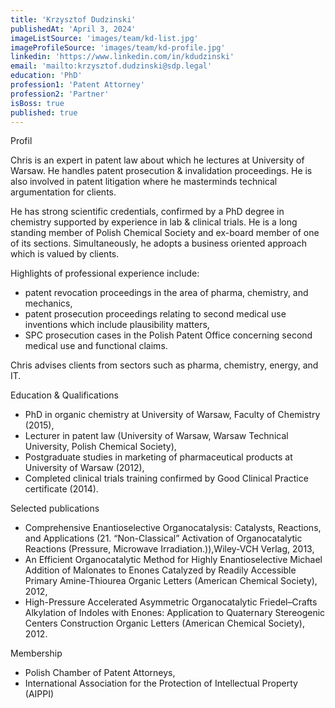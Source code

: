 ```yaml
---
title: 'Krzysztof Dudzinski'
publishedAt: 'April 3, 2024'
imageListSource: 'images/team/kd-list.jpg'
imageProfileSource: 'images/team/kd-profile.jpg'
linkedin: 'https://www.linkedin.com/in/kdudzinski'
email: 'mailto:krzysztof.dudzinski@sdp.legal'
education: 'PhD'
profession1: 'Patent Attorney'
profession2: 'Partner'
isBoss: true
published: true
---
```


<ProfileSection type="profile">Profil</ProfileSection>

Chris is an expert in patent law about which he lectures at University of Warsaw. He handles patent prosecution & invalidation proceedings. He is also involved in patent litigation where he masterminds technical argumentation for clients.

He has strong scientific credentials, confirmed by a PhD degree in chemistry supported by experience in lab & clinical trials. He is a long standing member of Polish Chemical Society and ex-board member of one of its sections. Simultaneously, he adopts a business oriented approach which is valued by clients.

Highlights of professional experience include:

- patent revocation proceedings in the area of pharma, chemistry, and mechanics,
- patent prosecution proceedings relating to second medical use inventions which include plausibility matters,
- SPC prosecution cases in the Polish Patent Office concerning second medical use and functional claims.

Chris advises clients from sectors such as pharma, chemistry, energy, and IT.

<ProfileSection type="education">Education & Qualifications</ProfileSection>

- PhD in organic chemistry at University of Warsaw, Faculty of Chemistry (2015),
- Lecturer in patent law (University of Warsaw, Warsaw Technical University, Polish Chemical Society),
- Postgraduate studies in marketing of pharmaceutical products at University of Warsaw (2012),
- Completed clinical trials training confirmed by Good Clinical Practice certificate (2014).

<ProfileSection type="publication">Selected publications</ProfileSection>

- Comprehensive Enantioselective Organocatalysis: Catalysts, Reactions, and Applications (21. “Non-Classical” Activation of Organocatalytic Reactions (Pressure, Microwave Irradiation.)),Wiley-VCH Verlag, 2013,
- An Efficient Organocatalytic Method for Highly Enantioselective Michael Addition of Malonates to Enones Catalyzed by Readily Accessible Primary Amine-Thiourea Organic Letters (American Chemical Society), 2012,
- High-Pressure Accelerated Asymmetric Organocatalytic Friedel–Crafts Alkylation of Indoles with Enones: Application to Quaternary Stereogenic Centers Construction Organic Letters (American Chemical Society), 2012.

<ProfileSection type="publication">Membership</ProfileSection>

- Polish Chamber of Patent Attorneys,
- International Association for the Protection of Intellectual Property (AIPPI)